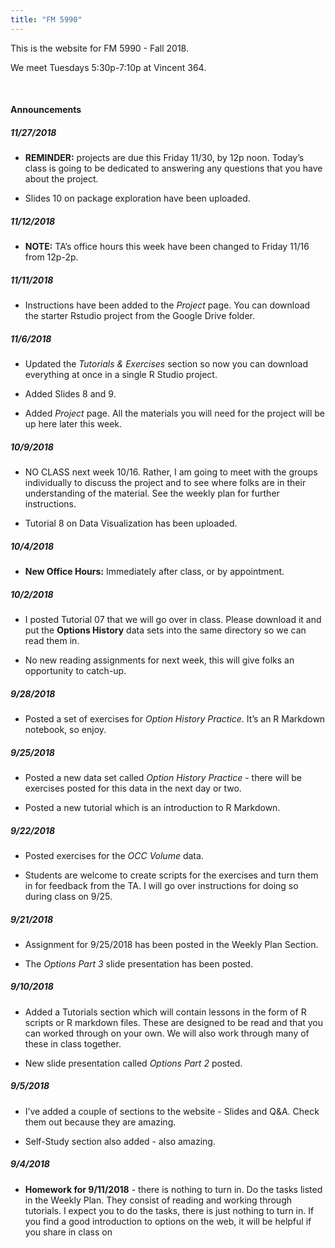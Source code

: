 ```yaml
---
title: "FM 5990"
---
```


This is the website for FM 5990 - Fall 2018.

We meet Tuesdays 5:30p-7:10p at Vincent 364.

&nbsp;

#### Announcements

##### 11/27/2018

- **REMINDER:** projects are due this Friday 11/30, by 12p noon.  Today's class is going to be dedicated to answering any questions that you have about the project.

- Slides 10 on package exploration have been uploaded.

##### 11/12/2018

- **NOTE:** TA's office hours this week have been changed to Friday 11/16 from 12p-2p.

##### 11/11/2018
- Instructions have been added to the *Project* page.  You can download the starter Rstudio project from the Google Drive folder.

##### 11/6/2018

- Updated the *Tutorials & Exercises* section so now you can download everything at once in a single R Studio project.

- Added Slides 8 and 9.

- Added *Project* page.  All the materials you will need for the project will be up here later this week.


##### 10/9/2018
- NO CLASS next week 10/16.  Rather, I am going to meet with the groups individually to discuss the project and to see where folks are in their understanding of the material. See the weekly plan for further instructions.

- Tutorial 8 on Data Visualization has been uploaded.  

##### 10/4/2018
- **New Office Hours:** Immediately after class, or by appointment.

##### 10/2/2018
- I posted Tutorial 07 that we will go over in class.  Please download it and put the **Options History** data sets into the same directory so we can read them in.

- No new reading assignments for next week, this will give folks an opportunity to catch-up.


##### 9/28/2018
- Posted a set of exercises for *Option History Practice*.  It's an R Markdown notebook, so enjoy.

##### 9/25/2018

- Posted a new data set called *Option History Practice* - there will be exercises posted for this data in the next day or two.

- Posted a new tutorial which is an introduction to R Markdown.

##### 9/22/2018

- Posted exercises for the *OCC Volume* data.

- Students are welcome to create scripts for the exercises and turn them in for feedback from the TA.  I will go over instructions for doing so during class on 9/25.

##### 9/21/2018

- Assignment for 9/25/2018 has been posted in the Weekly Plan Section.

- The *Options Part 3* slide presentation has been posted.

##### 9/10/2018

- Added a Tutorials section which will contain lessons in the form of R scripts or R markdown files.  These are designed to be read and that you can worked through on your own.  We will also work through many of these in class together.

- New slide presentation called *Options Part 2* posted.


##### 9/5/2018

- I've added a couple of sections to the website - Slides and Q&A.  Check them out because they are amazing.

- Self-Study section also added - also amazing.

##### 9/4/2018

- **Homework for 9/11/2018** - there is nothing to turn in. Do the tasks listed in the Weekly Plan.  They consist of reading and working through tutorials.  I expect you to do the tasks, there is just nothing to turn in.  If you find a good introduction to options on the web, it will be helpful if you share in class on 